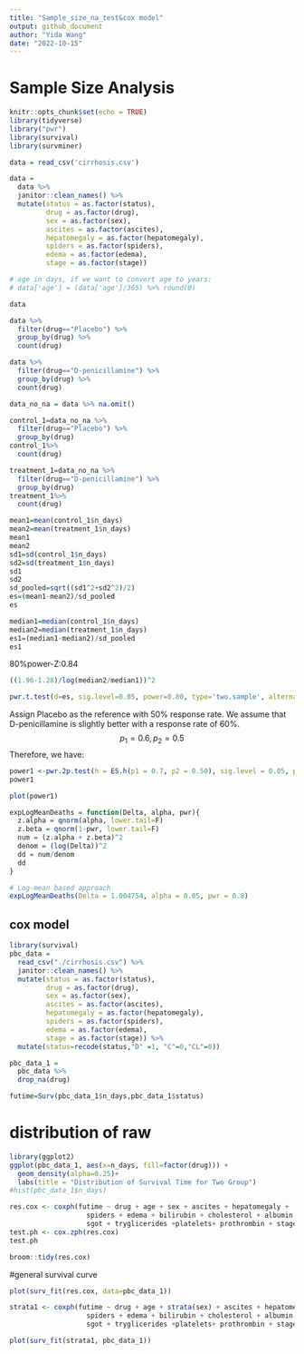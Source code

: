 ```yaml
---
title: "Sample_size_na_test&cox model"
output: github_document
author: "Yida Wang"
date: "2022-10-15"
---
```


# Sample Size Analysis

```r
knitr::opts_chunk$set(echo = TRUE)
library(tidyverse)
library("pwr")
library(survival)
library(survminer)
```

```r
data = read_csv('cirrhosis.csv')

data = 
  data %>%
  janitor::clean_names() %>%
  mutate(status = as.factor(status),
         drug = as.factor(drug),
         sex = as.factor(sex),
         ascites = as.factor(ascites),
         hepatomegaly = as.factor(hepatomegaly),
         spiders = as.factor(spiders),
         edema = as.factor(edema),
         stage = as.factor(stage))

# age in days, if we want to convert age to years:
# data['age'] = (data['age']/365) %>% round(0)

data

```


```r
data %>% 
  filter(drug=="Placebo") %>% 
  group_by(drug) %>% 
  count(drug)
```
```r
data %>% 
  filter(drug=="D-penicillamine") %>% 
  group_by(drug) %>% 
  count(drug)
```

```r
data_no_na = data %>% na.omit()
```

```r
control_1=data_no_na %>% 
  filter(drug=="Placebo") %>% 
  group_by(drug)
control_1%>% 
  count(drug)
```

```r
treatment_1=data_no_na %>% 
  filter(drug=="D-penicillamine") %>% 
  group_by(drug) 
treatment_1%>% 
  count(drug)
```

```r
mean1=mean(control_1$n_days)
mean2=mean(treatment_1$n_days)
mean1
mean2
sd1=sd(control_1$n_days)
sd2=sd(treatment_1$n_days)
sd1
sd2
sd_pooled=sqrt((sd1^2+sd2^2)/2)
es=(mean1-mean2)/sd_pooled
es
```

```r
median1=median(control_1$n_days)
median2=median(treatment_1$n_days)
es1=(median1-median2)/sd_pooled
es1
```

80%power-Z:0.84
```r

((1.96-1.28)/log(median2/median1))^2
```

```r
pwr.t.test(d=es, sig.level=0.05, power=0.80, type='two.sample', alternative='greate')
```

Assign Placebo as the reference with 50% response rate. We assume that D-penicillamine is slightly better with a response rate of 60%. $$p_1=0.6, p_2=0.5$$Therefore, we have:
```r
power1 <-pwr.2p.test(h = ES.h(p1 = 0.7, p2 = 0.50), sig.level = 0.05, power = .80)
power1
```

```r
plot(power1)
```

```r
expLogMeanDeaths = function(Delta, alpha, pwr){
  z.alpha = qnorm(alpha, lower.tail=F)
  z.beta = qnorm(1-pwr, lower.tail=F)
  num = (z.alpha + z.beta)^2
  denom = (log(Delta))^2
  dd = num/denom
  dd
}
```



```r
# Log-mean based approach
expLogMeanDeaths(Delta = 1.004754, alpha = 0.05, pwr = 0.8)
```

## cox model

```r
library(survival)
pbc_data = 
  read_csv("./cirrhosis.csv") %>% 
  janitor::clean_names() %>%
  mutate(status = as.factor(status),
         drug = as.factor(drug),
         sex = as.factor(sex),
         ascites = as.factor(ascites),
         hepatomegaly = as.factor(hepatomegaly),
         spiders = as.factor(spiders),
         edema = as.factor(edema),
         stage = as.factor(stage)) %>% 
  mutate(status=recode(status,"D" =1, "C"=0,"CL"=0))

pbc_data_1 = 
  pbc_data %>% 
  drop_na(drug)

futime=Surv(pbc_data_1$n_days,pbc_data_1$status)
```
# distribution of raw
```r
library(ggplot2)
ggplot(pbc_data_1, aes(x=n_days, fill=factor(drug))) + 
  geom_density(alpha=0.25)+
  labs(title = "Distribution of Survival Time for Two Group")
#hist(pbc_data_1$n_days)
```

```r
res.cox <- coxph(futime ~ drug + age + sex + ascites + hepatomegaly + 
                   spiders + edema + bilirubin + cholesterol + albumin + copper + alk_phos + 
                   sgot + tryglicerides +platelets+ prothrombin + stage , data = pbc_data_1)
test.ph <- cox.zph(res.cox)
test.ph
```
```r
broom::tidy(res.cox)
```
#general survival curve
```r
plot(surv_fit(res.cox, data=pbc_data_1))
```

```r
strata1 <- coxph(futime ~ drug + age + strata(sex) + ascites + hepatomegaly + 
                   spiders + edema + bilirubin + cholesterol + albumin + copper + alk_phos + 
                   sgot + tryglicerides +platelets+ prothrombin + stage , data = pbc_data_1)

plot(surv_fit(strata1, pbc_data_1))

```

